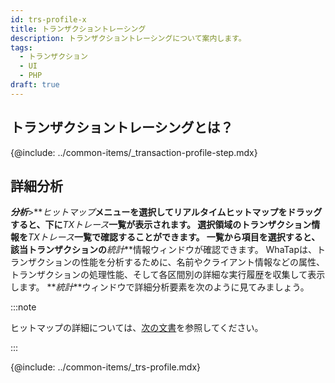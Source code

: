 ```yaml
---
id: trs-profile-x
title: トランザクショントレーシング
description: トランザクショントレーシングについて案内します。
tags:
  - トランザクション
  - UI
  - PHP
draft: true
---
```


## トランザクショントレーシングとは？

{@include: ../common-items/_transaction-profile-step.mdx}

## 詳細分析

**_分析_**>**_ヒットマップ_**メニューを選択してリアルタイムヒットマップをドラッグすると、下に**_TXトレース_**一覧が表示されます。 選択領域のトランザクション情報を**_TXトレース_**一覧で確認することができます。 一覧から項目を選択すると、該当トランザクションの**_統計_**情報ウィンドウが確認できます。 WhaTapは、トランザクションの性能を分析するために、名前やクライアント情報などの属性、トランザクションの処理性能、そして各区間別の詳細な実行履歴を収集して表示します。 **_統計_**ウィンドウで詳細分析要素を次のように見てみましょう。 

:::note

ヒットマップの詳細については、[次の文書](trs-view#詳細-分析)を参照してください。

:::

{@include: ../common-items/_trs-profile.mdx} 
